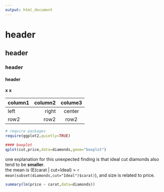 ```yaml
---
output: html_document
---
```

# header
## header
### header
#### header

**x**
__x__

|column1|column2|colume3|
|:------|------:|:------:|
|left   |right  | center |
|row2|row2|row2|


```r
# require packages
require(ggplot2,quietly=TRUE)

#### boxplot
qplot(cut,price,data=diamonds,geom="boxplot")

```

one explanation for this unexpected finding is that ideal cut diamonds also tend to be **smaller**.  
the mean is \(E(carat | cut=Ideal) = `r mean(subset(diamonds,cut="Ideal")$carat)`\), and size is related to price.

```r
summary(lm(price ~ carat,data=diamonds))
```


